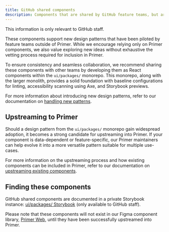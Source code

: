 ```yaml
---
title: GitHub shared components
description: Components that are shared by GitHub feature teams, but are not publicly available in Primer yet.
---
```


<Note>This information is only relevant to GitHub staff.</Note>

These components support new design patterns that have been piloted by feature teams outside of Primer. While we encourage relying only on Primer components, we also value exploring new ideas without exhaustive the vetting process required for inclusion in Primer.

To ensure consistency and seamless collaboration, we recommend sharing these components with other teams by developing them as React components within the `ui/packages/` monorepo. This monorepo, along with the larger monolith, provides a solid foundation with baseline configurations for linting, accessibility scanning using Axe, and Storybook previews.

For more information about introducing new design patterns, refer to our documentation on [handling new patterns](/guides/contribute/handling-new-patterns).

## Upstreaming to Primer

Should a design pattern from the `ui/packages/` monorepo gain widespread adoption, it becomes a strong candidate for upstreaming into Primer. If your component is data-dependent or feature-specific, our Primer maintainers can help evolve it into a more versatile pattern suitable for multiple use-cases.

For more information on the upstreaming process and how existing components can be included in Primer, refer to our documentation on [upstreaming existing components](/guides/contribute/adding-new-components#upstreaming-to-primer).

## Finding these components

GitHub shared components are documented in a private Storybook instance: [ui/packages/ Storybook](https://gh.io/storybook) (only available to GitHub staff).

Please note that these components will not exist in our Figma component library, [Primer Web](https://www.figma.com/file/GCvY3Qv8czRgZgvl1dG6lp/Primer-Web?type=design&node-id=1406%3A0&mode=design&t=Qi8hXoRhKLLrDhgf-1), until they have been successfully upstreamed into Primer.
